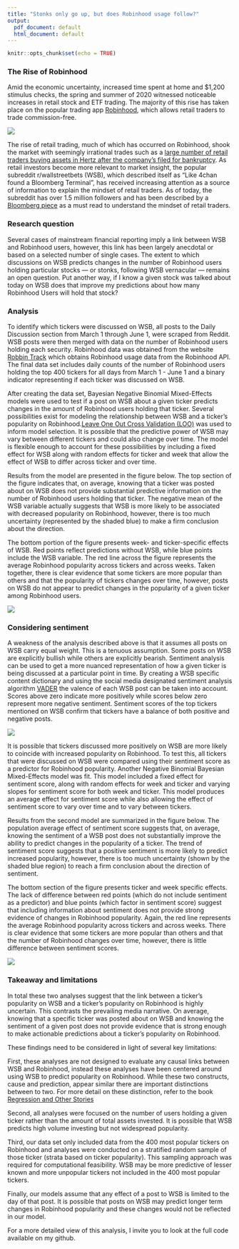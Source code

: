 ```yaml
---
title: "Stonks only go up, but does Robinhood usage follow?"
output:
  pdf_document: default
  html_document: default
---
```


```r
knitr::opts_chunk$set(echo = TRUE)
```

### The Rise of Robinhood

Amid the economic uncertainty, increased time spent at home and $1,200 stimulus checks, the spring and summer of 2020 witnessed noticeable increases in retail stock and ETF trading. The majority of this rise has taken place on the popular trading app [Robinhood](https://robinhood.com/us/en/), which allows retail traders to trade commission-free. 


![](Plots/RH_usage.png)

The rise of retail trading, much of which has occurred on Robinhood, shook the market with seemingly irrational trades such as a [large number of retail traders buying assets in Hertz after the company's filed for bankruptcy](https://www.forbes.com/advisor/investing/robinhood-bankrupt-hertz/). As retail investors become more relevant to market insight, the popular subreddit r/wallstreetbets (WSB), which described itself as "Like 4chan found a Bloomberg Terminal", has received increasing attention as a source of information to explain the mindset of retail traders. As of today, the subreddit has over 1.5 million followers and has been described by a [Bloomberg piece](https://www.bloomberg.com/news/articles/2020-09-15/big-investors-are-dying-to-know-what-the-little-guys-are-doing) as a must read to understand the mindset of retail traders. 

### Research question

Several cases of mainstream financial reporting imply a link between WSB and Robinhood users, however, this link has been largely anecdotal or based on a selected number of single cases. The extent to which discussions on WSB predicts changes in the number of Robinhood users holding particular stocks — or stonks, following WSB vernacular — remains an open question. Put another way, if I know a given stock was talked about today on WSB does that improve my predictions about how many Robinhood Users will hold that stock? 


### Analysis

To identify which tickers were discussed on WSB, all posts to the Daily Discussion section from March 1 through June 1, were scraped from Reddit. WSB posts were then merged with data on the number of Robinhood users holding each security. Robinhood data was obtained from the website [Robbin Track](https://robintrack.net) which obtains Robinhood usage data from the Robinhood API. The final data set includes daily counts of the number of Robinhood users holding the top 400 tickers for all days from March 1 - June 1 and a binary indicator representing if each ticker was discussed on WSB. 

After creating the data set, Bayesian Negative Binomial Mixed-Effects models were used to test if a post on WSB about a given ticker predicts changes in the amount of Robinhood users holding that ticker. Several possibilities exist for modeling the relationship between WSB and a ticker's popularity on Robinhood.[Leave One Out Cross Validation (LOO)](http://www.stat.columbia.edu/~gelman/research/unpublished/loo_stan.pdf) was used to inform model selection. It is possible that the predictive power of WSB may vary between different tickers and could also change over time. The model is flexible enough to account for these possibilities by including a fixed effect for WSB along with random effects for ticker and week that allow the effect of WSB to differ across ticker and over time. 

Results from the model are presented in the figure below. The top section of the figure indicates that, on average, knowing that a ticker was posted about on WSB does not provide substantial predictive information on the number of Robinhood users holding that ticker. The negative mean of the WSB variable actually suggests that WSB is more likely to be associated with decreased popularity on Robinhood, however, there is too much uncertainty (represented by the shaded blue) to make a firm conclusion about the direction.

The bottom portion of the figure presents week- and ticker-specific effects of WSB. Red points reflect predictions without WSB, while blue points include the WSB variable. The red line across the figure represents the average Robinhood popularity across tickers and across weeks. Taken together, there is clear evidence that some tickers are more popular than others and that the popularity of tickers changes over time, however, posts on WSB do not appear to predict changes in the popularity of a given ticker among Robinhood users. 

![](Plots/wsb_combined.png)


### Considering sentiment 

A weakness of the analysis described above is that it assumes all posts on WSB carry equal weight. This is a tenuous assumption. Some posts on WSB are explicitly bullish while others are explicitly bearish. Sentiment analysis can be used to get a more nuanced representation of how a given ticker is being discussed at a particular point in time. By creating a WSB specific content dictionary and using the social media designated sentiment analysis algorithm [VADER](http://comp.social.gatech.edu/papers/icwsm14.vader.hutto.pdf) the valence of each WSB post can be taken into account. Scores above zero indicate more positively while scores below zero represent more negative sentiment. Sentiment scores of the top tickers mentioned on WSB confirm that tickers have a balance of both positive and negative posts.

![](Plots/scores_by_top_mentions.png)

It is possible that tickers discussed more positively on WSB are more likely to coincide with increased popularity on Robinhood. To test this, all tickers that were discussed on WSB were compared using their sentiment score as a predictor for Robinhood popularity. Another Negative Binomial Bayesian Mixed-Effects model was fit. This model included a fixed effect for sentiment score, along with random effects for week and ticker and varying slopes for sentiment score for both week and ticker. This model produces an average effect for sentiment score while also allowing the effect of sentiment score to vary over time and to vary between tickers.

Results from the second model are summarized in the figure below. The population average effect of sentiment score suggests that, on average, knowing the sentiment of a WSB post does not substantially improve the ability to predict changes in the popularity of a ticker. The trend of sentiment score suggests that a positive sentiment is more likely to predict increased popularity, however, there is too much uncertainty (shown by the shaded blue region) to reach a firm conclusion about the direction of sentiment. 

The bottom section of the figure presents ticker and week specific effects. The lack of difference between red points (which do not include sentiment as a predictor) and blue points (which factor in sentiment score) suggest that including information about sentiment does not provide strong evidence of changes in Robinhood popularity. Again, the red line represents the average Robinhood popularity across tickers and across weeks. There is clear evidence that some tickers are more popular than others and that the number of Robinhood changes over time, however, there is little difference between sentiment scores. 


![](Plots/sentiment_combined.png)

### Takeaway and limitations

In total these two analyses suggest that the link between a ticker's popularity on WSB and a ticker's popularity on Robinhood is highly uncertain. This contrasts the prevailing media narrative. On average, knowing that a specific ticker was posted about on WSB and knowing the sentiment of a given post does not provide evidence that is strong enough to make actionable predictions about a ticker's popularity on Robinhood. 

These findings need to be considered in light of several key limitations:

First, these analyses are not designed to evaluate any causal links between WSB and Robinhood, instead these analyses have been centered around using WSB to predict popularity on Robinhood. While these two constructs, cause and prediction, appear similar there are important distinctions between to two. For more detail on these distinction, refer to the book [Regression and Other Stories](https://avehtari.github.io/ROS-Examples/) 

Second, all analyses were focused on the number of users holding a given ticker rather than the amount of total assets invested. It is possible that WSB predicts high volume investing but not widespread popularity. 

Third, our data set only included data from the 400 most popular tickers on Robinhood and analyses were conducted on a stratified random sample of those ticker (strata based on ticker popularity). This sampling approach was required for computational feasibility. WSB may be more predictive of lesser known and more unpopular tickers not included in the 400 most popular tickers.

Finally, our models assume that any effect of a post to WSB is limited to the day of that post. It is possible that posts on WSB may predict longer term changes in Robinhood popularity and these changes would not be reflected in our model. 

For a more detailed view of this analysis, I invite you to look at the full code available on my github. 

